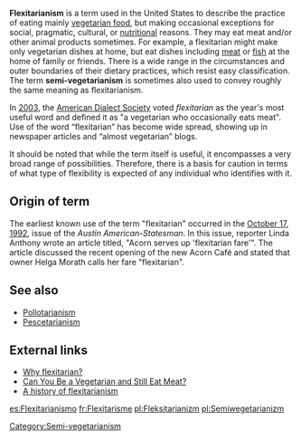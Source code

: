 '''Flexitarianism''' is a term used in the United States to describe the practice of eating mainly [[vegetarian food]], but making occasional exceptions for social, pragmatic, cultural, or [[nutrition]]al reasons. They may eat meat and/or other animal products sometimes. For example, a flexitarian might make only vegetarian dishes at home, but eat dishes including [[meat]] or [[fish]] at the home of family or friends.  There is a wide range in the circumstances and outer boundaries of their dietary practices, which resist easy classification. The term '''semi-vegetarianism''' is sometimes also used to convey roughly the same meaning as flexitarianism.

In [[2003]], the [[American Dialect Society]] voted ''flexitarian'' as the year's most useful word and defined it as "a vegetarian who occasionally eats meat". Use of the word “flexitarian” has become wide spread, showing up in newspaper articles and “almost vegetarian” blogs.

It should be noted that while the term itself is useful, it encompasses a very broad range of possibilities.  Therefore, there is a basis for caution in terms of what type of flexibility is expected of any individual who identifies with it.

==Origin of term==
The earliest known use of the term "flexitarian" occurred in the [[October 17]], [[1992]], issue of the ''Austin American-Statesman''. In this issue, reporter Linda Anthony wrote an article titled, "Acorn serves up 'flexitarian fare'". The article discussed the recent opening of the new Acorn Café and stated that owner Helga Morath calls her fare "flexitarian".

==See also==
* [[Pollotarianism]]
* [[Pescetarianism]]

==External links==
* [http://vegetarian.about.com/od/glossary/g/Flexitarian.htm Why flexitarian?]
* [http://www.medicinenet.com/script/main/art.asp?articlekey=52501 Can You Be a Vegetarian and Still Eat Meat?]
* [http://almostvegetarian.blogspot.com/2007/04/flexitarians-unite.html A history of flexitarianism]

[[Category:Semi-vegetarianism]]
[[es:Flexitarianismo]]
[[fr:Flexitarisme]]
[[pl:Fleksitarianizm]]
[[pl:Semiwegetarianizm]]

{{food-stub}}